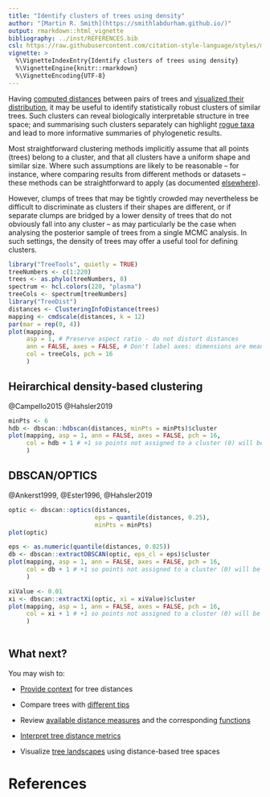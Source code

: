```yaml
---
title: "Identify clusters of trees using density"
author: "[Martin R. Smith](https://smithlabdurham.github.io/)"
output: rmarkdown::html_vignette
bibliography: ../inst/REFERENCES.bib
csl: https://raw.githubusercontent.com/citation-style-language/styles/master/apa-old-doi-prefix.csl
vignette: >
  %\VignetteIndexEntry{Identify clusters of trees using density}
  %\VignetteEngine{knitr::rmarkdown}
  %\VignetteEncoding{UTF-8}
---
```


Having [computed distances](Using-TreeDist.html) between pairs of trees and
[visualized their distribution](treespace.html), it may be useful to identify
statistically robust clusters of similar trees.
Such clusters can reveal biologically interpretable structure in tree space;
and summarising such clusters separately can highlight [rogue taxa](
https://ms609.github.io/Rogue/) and lead to more informative summaries of
phylogenetic results.

Most straightforward clustering methods implicitly assume that all points
(trees) belong to a cluster, and that all clusters have a uniform shape
and similar size.
Where such assumptions are likely to be reasonable – for instance, where
comparing results from different methods or datasets – these methods can be
straightforward to apply (as documented [elsewhere](
treespace.html#identifying-clusters)).

However, clumps of trees that may be tightly crowded may nevertheless be
difficult to discriminate as clusters if their shapes are different, or if
separate clumps are bridged by a lower density of trees that do not obviously
fall into any cluster – as may particularly be the case when analysing the 
posterior sample of trees from a single MCMC analysis.
In such settings, the density of trees may offer a useful tool for defining
clusters.

```r
library("TreeTools", quietly = TRUE)
treeNumbers <- c(1:220)
trees <- as.phylo(treeNumbers, 8)
spectrum <- hcl.colors(220, "plasma")
treeCols <- spectrum[treeNumbers]
library("TreeDist")
distances <- ClusteringInfoDistance(trees)
mapping <- cmdscale(distances, k = 12)
par(mar = rep(0, 4))
plot(mapping,
     asp = 1, # Preserve aspect ratio - do not distort distances
     ann = FALSE, axes = FALSE, # Don't label axes: dimensions are meaningless
     col = treeCols, pch = 16
     )
```

## Heirarchical density-based clustering

@Campello2015 @Hahsler2019

```r
minPts <- 6
hdb <- dbscan::hdbscan(distances, minPts = minPts)$cluster
plot(mapping, asp = 1, ann = FALSE, axes = FALSE, pch = 16,
     col = hdb + 1 # +1 so points not assigned to a cluster (0) will be colour 1
     )
```

## DBSCAN/OPTICS

@Ankerst1999, @Ester1996, @Hahsler2019

```r
optic <- dbscan::optics(distances,
                        eps = quantile(distances, 0.25),
                        minPts = minPts)
plot(optic)

eps <- as.numeric(quantile(distances, 0.025))
db <- dbscan::extractDBSCAN(optic, eps_cl = eps)$cluster
plot(mapping, asp = 1, ann = FALSE, axes = FALSE, pch = 16,
     col = db + 1 # +1 so points not assigned to a cluster (0) will be colour 1
     )

xiValue <- 0.01
xi <- dbscan::extractXi(optic, xi = xiValue)$cluster
plot(mapping, asp = 1, ann = FALSE, axes = FALSE, pch = 16,
     col = xi + 1 # +1 so points not assigned to a cluster (0) will be colour 1
     )
              
```



## What next?

You may wish to:

- [Provide context](using-distances.html) for tree distances

- Compare trees with [different tips](different-leaves.html)

- Review [available distance measures](https://ms609.github.io/TreeDist/index.html)
  and the corresponding [functions](
  https://ms609.github.io/TreeDist/reference/index.html#section-tree-distance-measures)

- [Interpret tree distance metrics](
   https://ms609.github.io/TreeDistData/articles/09-expected-similarity.html)

- Visualize [tree landscapes](treespace.html) using distance-based tree spaces

# References
